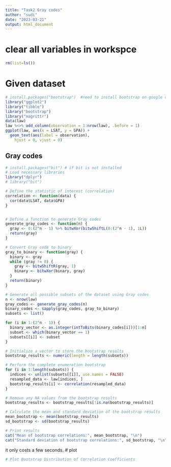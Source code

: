 ```yaml
---
title: "Task2 Gray codes"
author: "sudi"
date: "2023-03-21"
output: html_document
---
```


# clear all variables in workspce

```r
rm(list=ls())
```

# Given dataset

```r
# install.packages("bootstrap")  #need to install bootstrap on google colab first
library("ggplot2") 
library("tibble") 
library("bootstrap") 
library("magrittr") 
data(law) 
law %<>% add_column(observation = 1:nrow(law), .before = 1) 
ggplot(law, aes(x = LSAT, y = GPA)) +
  geom_text(aes(label = observation), 
    hjust = 0, vjust = 0)
```

## Gray codes

```r
# install.packages("bit") # if bit is not installed
# Load necessary libraries
library("dplyr")
# library("bit")

# Define the statistic of interest (correlation)
correlation <- function(data) {
  cor(data$LSAT, data$GPA)
}


# Define a function to generate Gray codes
generate_gray_codes <- function(n) {
  gray <- 0:(2^n - 1) %>% bitwXor(bitwShiftL(0:(2^n - 1), 1L))
  return(gray)
}

# Convert Gray code to binary
gray_to_binary <- function(gray) {
  binary <- gray
  while (gray != 0) {
    gray <- bitwShiftR(gray, 1)
    binary <- bitwXor(binary, gray)
  }
  return(binary)
}

# Generate all possible subsets of the dataset using Gray codes
n <- nrow(law)
gray_codes <- generate_gray_codes(n)
binary_codes <- sapply(gray_codes, gray_to_binary)
subsets <- list()

for (i in 1:(2^n - 1)) {
  binary_vector <- as.integer(intToBits(binary_codes[i]))[1:n]
  subset <- which(binary_vector == 1)
  subsets[[i]] <- subset
}

# Initialize a vector to store the bootstrap results
bootstrap_results <- numeric(length = length(subsets))

# Perform the complete enumeration bootstrap
for (i in 1:length(subsets)) {
  indices <- unlist(subsets[[i]], use.names = FALSE)
  resampled_data <- law[indices, ]
  bootstrap_results[i] <- correlation(resampled_data)
}

# Remove any NA values from the bootstrap results
bootstrap_results <- bootstrap_results[!is.na(bootstrap_results)]

# Calculate the mean and standard deviation of the bootstrap results
mean_bootstrap <- mean(bootstrap_results)
sd_bootstrap <- sd(bootstrap_results)

# Print results
cat("Mean of bootstrap correlations:", mean_bootstrap, "\n")
cat("Standard deviation of bootstrap correlations:", sd_bootstrap, "\n")

```


it only costs a few seconds.
# plot

```r
# Plot Bootstrap Distribution of Correlation Coefficients

```
